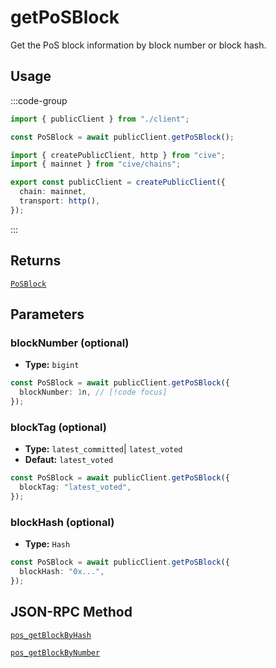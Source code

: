 # getPoSBlock

Get the PoS block information by block number or block hash.

## Usage

:::code-group

```ts twoslash [example.ts]
import { publicClient } from "./client";

const PoSBlock = await publicClient.getPoSBlock();
```

```ts twoslash [client.ts] filename="client.ts"
import { createPublicClient, http } from "cive";
import { mainnet } from "cive/chains";

export const publicClient = createPublicClient({
  chain: mainnet,
  transport: http(),
});
```

:::

## Returns

[`PoSBlock`](#TODO)

## Parameters

### blockNumber (optional)

- **Type:** `bigint`

```ts
const PoSBlock = await publicClient.getPoSBlock({
  blockNumber: 1n, // [!code focus]
});
```

### blockTag (optional)

- **Type:** `latest_committed`| `latest_voted`
- **Defaut:** `latest_voted`

```ts
const PoSBlock = await publicClient.getPoSBlock({
  blockTag: "latest_voted",
});
```

### blockHash (optional)

- **Type:** `Hash`

```ts
const PoSBlock = await publicClient.getPoSBlock({
  blockHash: "0x...",
});
```

## JSON-RPC Method

[`pos_getBlockByHash`](https://doc.confluxnetwork.org/docs/core/build/json-rpc/pos_rpc#pos_getblockbyhash)

[`pos_getBlockByNumber`](https://doc.confluxnetwork.org/docs/core/build/json-rpc/pos_rpc#pos_getblockbynumber)


